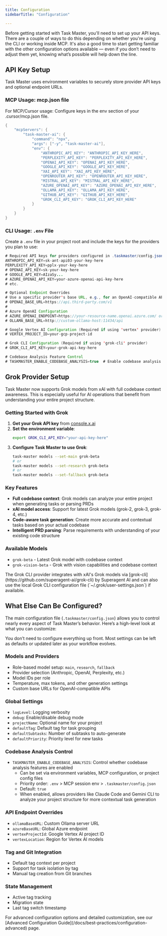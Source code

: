 ```yaml
---
title: Configuration
sidebarTitle: "Configuration"

---
```


Before getting started with Task Master, you'll need to set up your API keys. There are a couple of ways to do this depending on whether you're using the CLI or working inside MCP. It's also a good time to start getting familiar with the other configuration options available — even if you don’t need to adjust them yet, knowing what’s possible will help down the line.

## API Key Setup

Task Master uses environment variables to securely store provider API keys and optional endpoint URLs.

### MCP Usage: mcp.json file

For MCP/Cursor usage: Configure keys in the env section of your .cursor/mcp.json file.

```java .env lines icon="java"
{
	"mcpServers": {
		"task-master-ai": {
			"command": "npx",
			"args": ["-y", "task-master-ai"],
			"env": {
				"ANTHROPIC_API_KEY": "ANTHROPIC_API_KEY_HERE",
				"PERPLEXITY_API_KEY": "PERPLEXITY_API_KEY_HERE",
				"OPENAI_API_KEY": "OPENAI_API_KEY_HERE",
				"GOOGLE_API_KEY": "GOOGLE_API_KEY_HERE",
				"XAI_API_KEY": "XAI_API_KEY_HERE",
				"OPENROUTER_API_KEY": "OPENROUTER_API_KEY_HERE",
				"MISTRAL_API_KEY": "MISTRAL_API_KEY_HERE",
				"AZURE_OPENAI_API_KEY": "AZURE_OPENAI_API_KEY_HERE",
				"OLLAMA_API_KEY": "OLLAMA_API_KEY_HERE",
				"GITHUB_API_KEY": "GITHUB_API_KEY_HERE",
				"GROK_CLI_API_KEY": "GROK_CLI_API_KEY_HERE"
			}
		}
	}
}
```

### CLI Usage: `.env` File

Create a `.env` file in your project root and include the keys for the providers you plan to use:



```java .env lines icon="java"
# Required API keys for providers configured in .taskmaster/config.json
ANTHROPIC_API_KEY=sk-ant-api03-your-key-here
PERPLEXITY_API_KEY=pplx-your-key-here
# OPENAI_API_KEY=sk-your-key-here
# GOOGLE_API_KEY=AIzaSy...
# AZURE_OPENAI_API_KEY=your-azure-openai-api-key-here
# etc.

# Optional Endpoint Overrides
# Use a specific provider's base URL, e.g., for an OpenAI-compatible API
# OPENAI_BASE_URL=https://api.third-party.com/v1
#
# Azure OpenAI Configuration
# AZURE_OPENAI_ENDPOINT=https://your-resource-name.openai.azure.com/ or https://your-endpoint-name.cognitiveservices.azure.com/openai/deployments
# OLLAMA_BASE_URL=http://custom-ollama-host:11434/api

# Google Vertex AI Configuration (Required if using 'vertex' provider)
# VERTEX_PROJECT_ID=your-gcp-project-id

# Grok CLI Configuration (Required if using 'grok-cli' provider)
# GROK_CLI_API_KEY=your-grok-api-key-here

# Codebase Analysis Feature Control
# TASKMASTER_ENABLE_CODEBASE_ANALYSIS=true  # Enable codebase analysis features (default: true)
```

## Grok Provider Setup

Task Master now supports Grok models from xAI with full codebase context awareness. This is especially useful for AI operations that benefit from understanding your entire project structure.

### Getting Started with Grok

1. **Get your Grok API key** from [console.x.ai](https://console.x.ai)
2. **Set the environment variable**:
   ```bash
   export GROK_CLI_API_KEY="your-api-key-here"
   ```
3. **Configure Task Master to use Grok**:
   ```bash
   task-master models --set-main grok-beta
   # or
   task-master models --set-research grok-beta
   # or  
   task-master models --set-fallback grok-beta
   ```

### Key Features

- **Full codebase context**: Grok models can analyze your entire project when generating tasks or parsing PRDs
- **xAI model access**: Support for latest Grok models (grok-2, grok-3, grok-4, etc.)
- **Code-aware task generation**: Create more accurate and contextual tasks based on your actual codebase
- **Intelligent PRD parsing**: Parse requirements with understanding of your existing code structure

### Available Models

- `grok-beta` - Latest Grok model with codebase context
- `grok-vision-beta` - Grok with vision capabilities and codebase context

<Note>
The Grok CLI provider integrates with xAI's Grok models via [grok-cli](https://github.com/superagent-ai/grok-cli) by Superagent AI and can also use the local Grok CLI configuration file (`~/.grok/user-settings.json`) if available.
</Note>

## What Else Can Be Configured?

The main configuration file (`.taskmaster/config.json`) allows you to control nearly every aspect of Task Master’s behavior. Here’s a high-level look at what you can customize:

<Tip>
You don’t need to configure everything up front. Most settings can be left as defaults or updated later as your workflow evolves.
</Tip>

<Accordion title="View Configuration Options">

### Models and Providers
- Role-based model setup: `main`, `research`, `fallback`
- Provider selection (Anthropic, OpenAI, Perplexity, etc.)
- Model IDs per role
- Temperature, max tokens, and other generation settings
- Custom base URLs for OpenAI-compatible APIs

### Global Settings
- `logLevel`: Logging verbosity
- `debug`: Enable/disable debug mode
- `projectName`: Optional name for your project
- `defaultTag`: Default tag for task grouping
- `defaultSubtasks`: Number of subtasks to auto-generate
- `defaultPriority`: Priority level for new tasks

### Codebase Analysis Control
- `TASKMASTER_ENABLE_CODEBASE_ANALYSIS`: Control whether codebase analysis features are enabled
  - Can be set via environment variables, MCP configuration, or project config files
  - Priority order: `.env` > MCP session env > `.taskmaster/config.json`
  - Default: `true`
  - When enabled, allows providers like Claude Code and Gemini CLI to analyze your project structure for more contextual task generation

### API Endpoint Overrides
- `ollamaBaseURL`: Custom Ollama server URL
- `azureBaseURL`: Global Azure endpoint
- `vertexProjectId`: Google Vertex AI project ID
- `vertexLocation`: Region for Vertex AI models

### Tag and Git Integration
- Default tag context per project
- Support for task isolation by tag
- Manual tag creation from Git branches

### State Management
- Active tag tracking
- Migration state
- Last tag switch timestamp

</Accordion>

<Note>
For advanced configuration options and detailed customization, see our [Advanced Configuration Guide](/docs/best-practices/configuration-advanced) page.
</Note>
